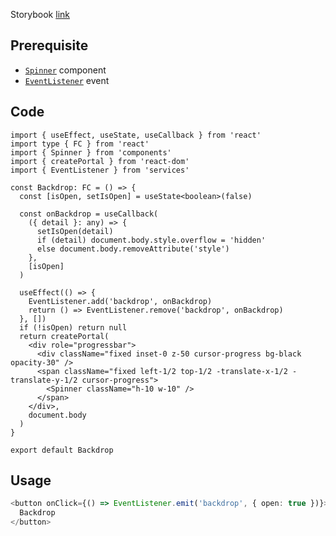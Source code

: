 
Storybook [link](https://components.kidow.me/?path=/story/feedback--backdrop)

## Prerequisite

- [`Spinner`](/docs/components/feedback/Spinner) component
- [`EventListener`](/docs/utils/EventListener) event

## Code

```tsx title="containers/Backdrop/index.tsx"
import { useEffect, useState, useCallback } from 'react'
import type { FC } from 'react'
import { Spinner } from 'components'
import { createPortal } from 'react-dom'
import { EventListener } from 'services'

const Backdrop: FC = () => {
  const [isOpen, setIsOpen] = useState<boolean>(false)

  const onBackdrop = useCallback(
    ({ detail }: any) => {
      setIsOpen(detail)
      if (detail) document.body.style.overflow = 'hidden'
      else document.body.removeAttribute('style')
    },
    [isOpen]
  )

  useEffect(() => {
    EventListener.add('backdrop', onBackdrop)
    return () => EventListener.remove('backdrop', onBackdrop)
  }, [])
  if (!isOpen) return null
  return createPortal(
    <div role="progressbar">
      <div className="fixed inset-0 z-50 cursor-progress bg-black opacity-30" />
      <span className="fixed left-1/2 top-1/2 -translate-x-1/2 -translate-y-1/2 cursor-progress">
        <Spinner className="h-10 w-10" />
      </span>
    </div>,
    document.body
  )
}

export default Backdrop
```

## Usage

```typescript
<button onClick={() => EventListener.emit('backdrop', { open: true })}>
  Backdrop
</button>
```
